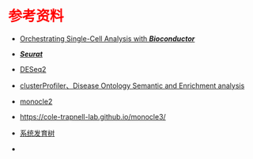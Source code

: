 # 参考资料 {.unnumbered style="color:red"}

-   [Orchestrating Single-Cell Analysis with ***Bioconductor***](https://bioconductor.org/books/release/OSCA/)

-   [***Seurat***](https://satijalab.org/seurat/)

-   [DESeq2](https://bioconductor.org/packages/release/bioc/vignettes/DESeq2/inst/doc/DESeq2.html)

-   [clusterProfiler、Disease Ontology Semantic and Enrichment analysis](https://yulab-smu.top/biomedical-knowledge-mining-book/)

-   [monocle2](https://cole-trapnell-lab.github.io/monocle-release/docs/)

-   <https://cole-trapnell-lab.github.io/monocle3/>

-   [系统发育树](https://yulab-smu.top/treedata-book/)

-   
